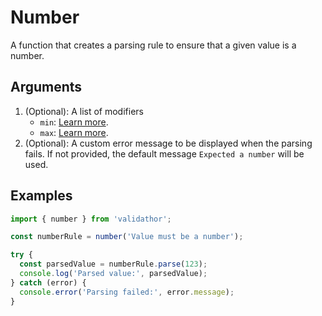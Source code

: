 # Number

A function that creates a parsing rule to ensure that a given value is a number.

## Arguments

1. (Optional): A list of modifiers
    - `min`: [Learn more](/modifiers/min).
    - `max`: [Learn more](/modifiers/max).
2. (Optional): A custom error message to be displayed when the parsing fails. If not provided, the default message `Expected a number` will be used.

## Examples

```ts
import { number } from 'validathor';

const numberRule = number('Value must be a number');

try {
  const parsedValue = numberRule.parse(123);
  console.log('Parsed value:', parsedValue);
} catch (error) {
  console.error('Parsing failed:', error.message);
}
```